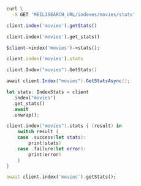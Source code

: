 <CodeGroup>

```bash cURL
curl \
  -X GET 'MEILISEARCH_URL/indexes/movies/stats'
```

```javascript JS
client.index('movies').getStats()
```

```python Python
client.index('movies').get_stats()
```

```php PHP
$client->index('movies')->stats();
```

```ruby Ruby
client.index('movies').stats
```

```go Go
client.Index("movies").GetStats()
```

```csharp C#
await client.Index("movies").GetStatsAsync();
```

```rust Rust
let stats: IndexStats = client
  .index("movies")
  .get_stats()
  .await
  .unwrap();
```

```swift Swift
client.index("movies").stats { (result) in
    switch result {
    case .success(let stats):
        print(stats)
    case .failure(let error):
        print(error)
    }
}
```

```dart Dart
await client.index('movies').getStats();
```
</CodeGroup>